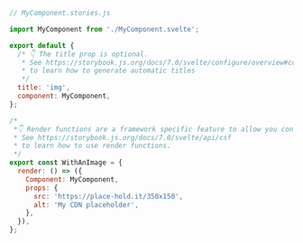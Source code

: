 ```js
// MyComponent.stories.js

import MyComponent from './MyComponent.svelte';

export default {
  /* 👇 The title prop is optional.
   * See https://storybook.js.org/docs/7.0/svelte/configure/overview#configure-story-loading
   * to learn how to generate automatic titles
   */
  title: 'img',
  component: MyComponent,
};

/*
 *👇 Render functions are a framework specific feature to allow you control on how the component renders.
 * See https://storybook.js.org/docs/7.0/svelte/api/csf
 * to learn how to use render functions.
 */
export const WithAnImage = {
  render: () => ({
    Component: MyComponent,
    props: {
      src: 'https://place-hold.it/350x150',
      alt: 'My CDN placeholder',
    },
  }),
};
```